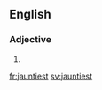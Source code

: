 ==English==

===Adjective===
{{head|en|adjective superlative form}}

# {{en-superlative of|jaunty}}

[[fr:jauntiest]]
[[sv:jauntiest]]
